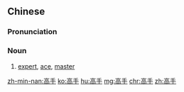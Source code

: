 ==Chinese==
{{zh-forms}}

===Pronunciation===
{{zh-pron
|m=gāoshǒu
|c=gou1 sau2
|mn=ko-chhiú
|cat=n
}}

===Noun===
{{zh-noun}}

# [[expert]], [[ace]], [[master]]

[[zh-min-nan:高手]]
[[ko:高手]]
[[hu:高手]]
[[mg:高手]]
[[chr:高手]]
[[zh:高手]]